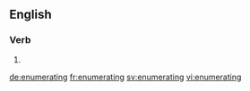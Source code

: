 ==English==

===Verb===
{{head|en}}

# {{present participle of|enumerate}}

[[de:enumerating]]
[[fr:enumerating]]
[[sv:enumerating]]
[[vi:enumerating]]